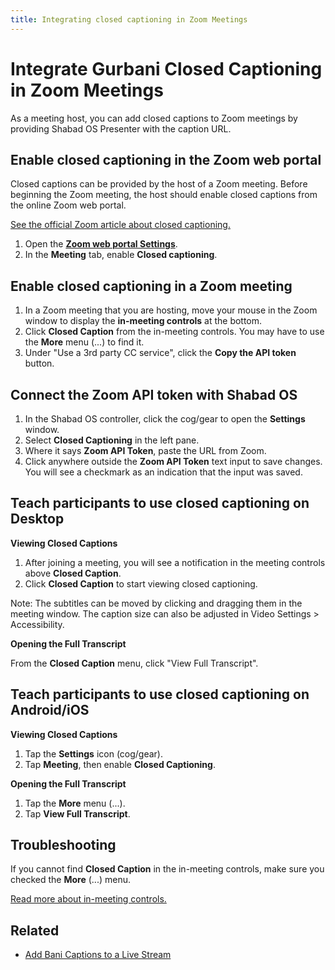 ```yaml
---
title: Integrating closed captioning in Zoom Meetings
---
```



# Integrate Gurbani Closed Captioning in Zoom Meetings

As a meeting host, you can add closed captions to Zoom meetings by providing Shabad OS Presenter with the caption URL.

## Enable closed captioning in the Zoom web portal

Closed captions can be provided by the host of a Zoom meeting. Before beginning the Zoom meeting, the host should enable closed captions from the online Zoom web portal.

[See the official Zoom article about closed captioning.](https://support.zoom.us/hc/en-us/articles/207279736)

<Media src='/media/zoom-settings-closed-captioning.png' alt='' />

1. Open the [**Zoom web portal Settings**](https://zoom.us/profile/setting).
1. In the **Meeting** tab, enable **Closed captioning**.

## Enable closed captioning in a Zoom meeting

<Media src='/media/zoom-meeting-controls-closed-caption.png' alt='' />

1. In a Zoom meeting that you are hosting, move your mouse in the Zoom window to display the **in-meeting controls** at the bottom.
1. Click **Closed Caption** from the in-meeting controls. You may have to use the **More** menu (...) to find it.
1. Under "Use a 3rd party CC service", click the **Copy the API token** button.

## Connect the Zoom API token with Shabad OS

<Media src='/media/shabados-zoom-panel.png' alt='' />

1. In the Shabad OS controller, click the cog/gear to open the **Settings** window.
1. Select **Closed Captioning** in the left pane.
1. Where it says **Zoom API Token**, paste the URL from Zoom.
1. Click anywhere outside the **Zoom API Token** text input to save changes. You will see a checkmark as an indication that the input was saved.

## Teach participants to use closed captioning on Desktop

**Viewing Closed Captions**

1. After joining a meeting, you will see a notification in the meeting controls above **Closed Caption**.
2. Click **Closed Caption** to start viewing closed captioning.

Note: The subtitles can be moved by clicking and dragging them in the meeting window. The caption size can also be adjusted in Video Settings > Accessibility.

**Opening the Full Transcript**

From the **Closed Caption** menu, click "View Full Transcript".

## Teach participants to use closed captioning on Android/iOS

**Viewing Closed Captions**

1. Tap the **Settings** icon (cog/gear).
2. Tap **Meeting**, then enable **Closed Captioning**.

**Opening the Full Transcript**

1. Tap the **More** menu (...).
2. Tap **View Full Transcript**.

## Troubleshooting

If you cannot find **Closed Caption** in the in-meeting controls, make sure you checked the **More** (...) menu.

[Read more about in-meeting controls.](https://support.zoom.us/hc/en-us/articles/201362603)

## Related

- [Add Bani Captions to a Live Stream](/support/add-bani-captions-to-a-live-stream)
